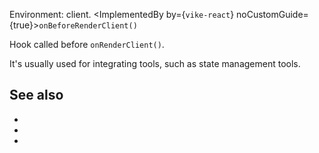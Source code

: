 
Environment: client.
<ImplementedBy by={<Link href="/vike-react"><code>vike-react</code></Link>} noCustomGuide={true}>`onBeforeRenderClient()`</ImplementedBy>

Hook called before `onRenderClient()`.

It's usually used for integrating tools, such as state management tools.

## See also

- <Link href="/vike-react"/>
- <Link href="/onAfterRenderClient"/>
- <Link href="/hooks"/>
